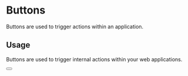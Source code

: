 
<Meta title="Buttons" component={Button} />

# Buttons

Buttons are used to trigger actions within an application.

## Usage

Buttons are used to trigger internal actions within your web applications.

<Preview withToolbar>
  <Story name="primary">
    <Button title="Click Me" height="40px" width="100px" />
  </Story>
</Preview>
